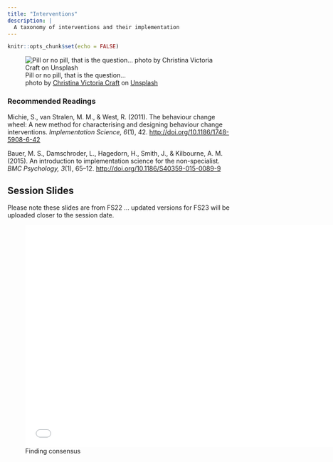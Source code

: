 ```yaml
---
title: "Interventions"
description: |
  A taxonomy of interventions and their implementation
---
```


```r
knitr::opts_chunk$set(echo = FALSE)
```

![Pill or no pill, that is the question... <br> <span>photo by <a href="https://unsplash.com/@victoriabcphotographer?utm_source=unsplash&amp;utm_medium=referral&amp;utm_content=creditCopyText">Christina Victoria Craft</a> on <a href="https://unsplash.com/s/photos/pill?utm_source=unsplash&amp;utm_medium=referral&amp;utm_content=creditCopyText">Unsplash</a></span>](photos/christina-victoria-craft-WHSnkIwWpec-unsplash.jpg)

### Recommended Readings

Michie, S., van Stralen, M. M., & West, R. (2011). The behaviour change wheel: A new method for characterising and designing behaviour change interventions. *Implementation Science, 6*(1), 42. [http://doi.org/10.1186/1748-5908-6-42](https://github.com/matarui/ebdm/raw/main/docs/literature/Michie_2011_ImplementationScience.pdf)

Bauer, M. S., Damschroder, L., Hagedorn, H., Smith, J., & Kilbourne, A. M. (2015). An introduction to implementation science for the non-specialist. *BMC Psychology, 3*(1), 65–12. [http://doi.org/10.1186/S40359-015-0089-9](https://github.com/matarui/ebdm/raw/main/docs/literature/Bauer_2015_BMCPsychology.pdf)

## Session Slides

Please note these slides are from FS22 ... updated versions for FS23 will be uploaded closer to the session date. 

![Finding consensus](presentations/EBDM_session10.pdf){width=700px height=500px}
